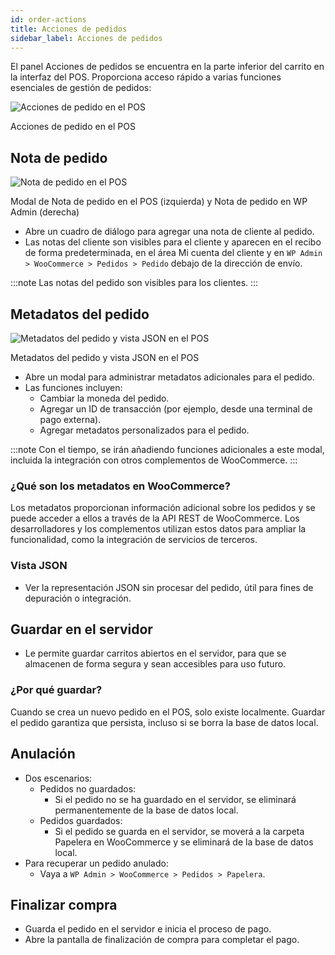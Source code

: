 ```yaml
---
id: order-actions
title: Acciones de pedidos
sidebar_label: Acciones de pedidos
---
```



El panel Acciones de pedidos se encuentra en la parte inferior del carrito en la interfaz del POS. Proporciona acceso rápido a varias funciones esenciales de gestión de pedidos:

<div class="image-container">
<Image
alt="Acciones de pedido en el POS"
img="/img/order-actions.png"
/>
<p class="image-caption">Acciones de pedido en el POS</p>
</div>

## Nota de pedido

<div class="image-container">
<Image
alt="Nota de pedido en el POS"
img="/img/order-note.png"
style={{maxHeight: 500}}
/>
<p class="image-caption">Modal de Nota de pedido en el POS (izquierda) y Nota de pedido en WP Admin (derecha)</p>
</div>

- Abre un cuadro de diálogo para agregar una nota de cliente al pedido.
- Las notas del cliente son visibles para el cliente y aparecen en el recibo de forma predeterminada, en el área Mi cuenta del cliente y en `WP Admin > WooCommerce > Pedidos > Pedido` debajo de la dirección de envío.

:::note
Las notas del pedido son visibles para los clientes.
:::

## Metadatos del pedido

<div class="image-container">
<Image
alt="Metadatos del pedido y vista JSON en el POS"
img="/img/order-meta.png"
style={{maxHeight: 500}}
/>
<p class="image-caption">Metadatos del pedido y vista JSON en el POS</p>
</div>

- Abre un modal para administrar metadatos adicionales para el pedido.
- Las funciones incluyen:
  - Cambiar la moneda del pedido.
  - Agregar un ID de transacción (por ejemplo, desde una terminal de pago externa).
  - Agregar metadatos personalizados para el pedido.

:::note
Con el tiempo, se irán añadiendo funciones adicionales a este modal, incluida la integración con otros complementos de WooCommerce.
:::

### ¿Qué son los metadatos en WooCommerce?

Los metadatos proporcionan información adicional sobre los pedidos y se puede acceder a ellos a través de la API REST de WooCommerce. Los desarrolladores y los complementos utilizan estos datos para ampliar la funcionalidad, como la integración de servicios de terceros.

### Vista JSON

- Ver la representación JSON sin procesar del pedido, útil para fines de depuración o integración.

## Guardar en el servidor

- Le permite guardar carritos abiertos en el servidor, para que se almacenen de forma segura y sean accesibles para uso futuro.

### ¿Por qué guardar?

Cuando se crea un nuevo pedido en el POS, solo existe localmente.
Guardar el pedido garantiza que persista, incluso si se borra la base de datos local.

## Anulación

- Dos escenarios:
  - Pedidos no guardados:
    - Si el pedido no se ha guardado en el servidor, se eliminará permanentemente de la base de datos local.
  - Pedidos guardados:
    - Si el pedido se guarda en el servidor, se moverá a la carpeta Papelera en WooCommerce y se eliminará de la base de datos local.
- Para recuperar un pedido anulado:
  - Vaya a `WP Admin > WooCommerce > Pedidos > Papelera`.

## Finalizar compra

- Guarda el pedido en el servidor e inicia el proceso de pago.
- Abre la pantalla de finalización de compra para completar el pago.
